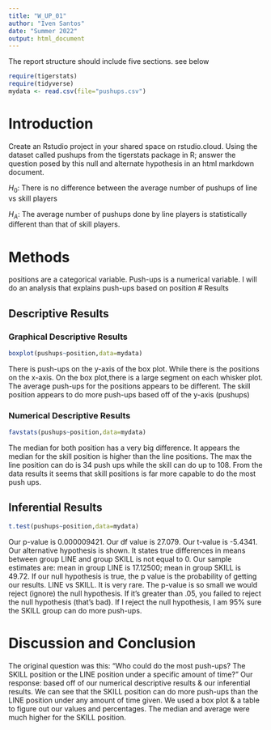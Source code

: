 ```yaml
---
title: "W_UP_01"
author: "Iven Santos"
date: "Summer 2022"
output: html_document
---
```




The report structure should include five sections.  see below



```r
require(tigerstats)
require(tidyverse)
mydata <- read.csv(file="pushups.csv")
```

# Introduction

<!--In this section you explain what you are trying to show. Where did the data come from? What is the research or other question you are trying to answer?!-->

Create an Rstudio project in your shared space on rstudio.cloud.  Using the dataset called pushups from the tigerstats package in R; answer the question posed by this null and alternate hypothesis in an html markdown document.

$H_0$: There is no difference between the average number of pushups of line vs skill players

$H_A$: The average number of pushups done by line players is statistically different than that of skill players.

# Methods

<!--Decide on your methods: use "variable analysis" or other appropriate descriptors. Make sure to choose at least one graphical method and at least one numerical method.!-->
positions are a categorical variable. Push-ups is a numerical variable. I will do an analysis that explains push-ups based on position
# Results

<!--Divide this section into two sub-sections: One for your descriptive results and one for your inferential results.!-->

## Descriptive Results

### Graphical Descriptive Results
```r
boxplot(pushups~position,data=mydata)
```
<!--Graphical results here. Make sure to show your code. Provide appropriate labels for axes, giving units if possible, and provide a good title for the graph, too. Use the graphical results to describe the patterns if any that exist in the data as focused toward the research question!-->


There is push-ups on the y-axis of the box plot. While there is the positions on the x-axis. On the box plot,there is a large segment on each whisker plot. The average push-ups for the positions appears to be different. The skill position appears to do more push-ups based off of the y-axis (pushups)

### Numerical Descriptive Results
```r
favstats(pushups~position,data=mydata)
```


<!--Numerical results go here. Use the numerical results to describe the patterns if any that exist in the data as focused toward the research question!-->


The median for both position has a very big difference. It appears the median for the skill position is higher than the line positions. The max the line position can do is 34 push ups while the skill can do up to 108. From the data results it seems that skill positions is far more capable to do the most push ups.

## Inferential Results
```r
t.test(pushups~position,data=mydata)
```


<!--State hypothesis clearly. Make sure your discussion of the inferential test covers all the aspects that the test output produces, such as test statistic, p-value etc. Make a decision about the null hypothesis, explain the assumptions on which the selected test/procedure was based, and why the chosen procedure satisfys the assumptions and is appropriate to answer the research question!-->


Our p-value is 0.000009421. Our df value is 27.079. Our t-value is -5.4341. Our alternative hypothesis is shown. It states true differences in means between group LINE and group SKILL is not equal to 0. Our sample estimates are: mean in group LINE is 17.12500; mean in group SKILL is 49.72. If our null hypothesis is true, the p value is the probability of getting our results. LINE vs SKILL. It is very rare. The p-value is so small we would reject (ignore) the null hypothesis. If it's greater than .05, you failed to reject the null hypothesis (that's bad). If I reject the null hypothesis, I am 95% sure the SKILL group can do more push-ups.

# Discussion and Conclusion

<!--Discussion and conclusion here. If you found a relationship be sure to consider whether the relationship occurs because one of the variavbles causes the other, or whether they perhasps are related for some other reason. Watch the chapter 6 videos from the GeorgeTown videos collection.!-->

The original question was this: "Who could do the most push-ups? The SKILL position or the LINE position under a specific amount of time?" Our response: based off of our numerical descriptive results & our inferential results. We can see that the SKILL position can do more push-ups than the LINE position under any amount of time given. We used a box plot & a table to figure out our values and percentages. The median and average were much higher for the SKILL position.